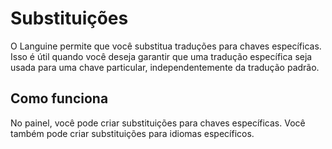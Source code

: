# Substituições

O Languine permite que você substitua traduções para chaves específicas. Isso é útil quando você deseja garantir que uma tradução específica seja usada para uma chave particular, independentemente da tradução padrão.

## Como funciona

No painel, você pode criar substituições para chaves específicas. Você também pode criar substituições para idiomas específicos.